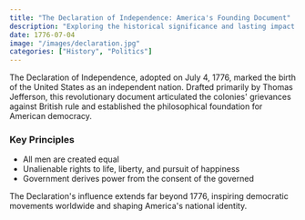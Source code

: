 ```yaml
---
title: "The Declaration of Independence: America's Founding Document"
description: "Exploring the historical significance and lasting impact of America's founding document"
date: 1776-07-04
image: "/images/declaration.jpg"
categories: ["History", "Politics"]
---
```


The Declaration of Independence, adopted on July 4, 1776, marked the birth of the United States as an independent nation. Drafted primarily by Thomas Jefferson, this revolutionary document articulated the colonies' grievances against British rule and established the philosophical foundation for American democracy.

### Key Principles
- All men are created equal
- Unalienable rights to life, liberty, and pursuit of happiness
- Government derives power from the consent of the governed

The Declaration's influence extends far beyond 1776, inspiring democratic movements worldwide and shaping America's national identity.
